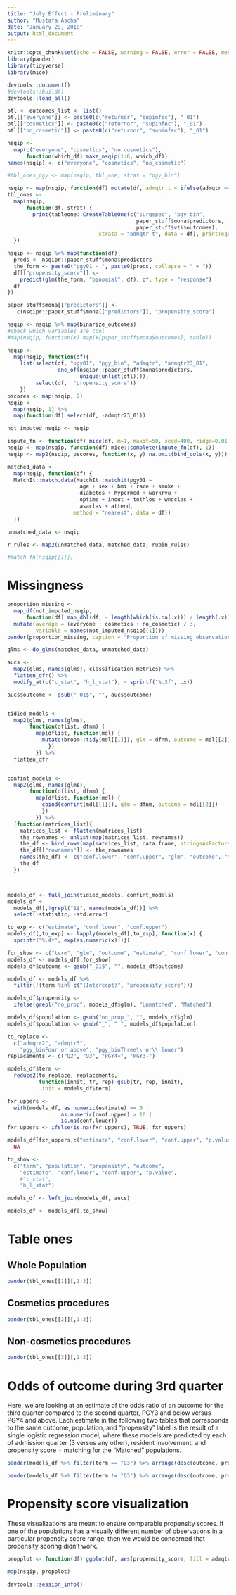 ```yaml
---
title: "July Effect - Preliminary"
author: "Mustafa Ascha"
date: "January 29, 2018"
output: html_document
---
```


```r
knitr::opts_chunk$set(echo = FALSE, warning = FALSE, error = FALSE, message = FALSE)
library(pander)
library(tidyverse)
library(mice)

devtools::document()
#devtools::build()
devtools::load_all()

otl <- outcomes_list <- list()
otl[["everyone"]] <- paste0(c("returnor", "supinfec"), "_01")
otl[["cosmetics"]] <- paste0(c("returnor", "supinfec"), "_01")
otl[["no_cosmetic"]] <- paste0(c("returnor", "supinfec"), "_01")

```


```r
nsqip <- 
  map(c("everyone", "cosmetics", "no cosmetics"), 
      function(which_df) make_nsqip(1:6, which_df)) 
names(nsqip) <- c("everyone", "cosmetics", "no_cosmetic")
```

```r
#tbl_ones_pgy <- map(nsqip, tbl_one, strat = "pgy_bin")

nsqip <- map(nsqip, function(df) mutate(df, admqtr_t = ifelse(admqtr == "0", "Any Quarter", admqtr)))
tbl_ones <- 
  map(nsqip, 
      function(df, strat) {
        print(tableone::CreateTableOne(c("surgspec", "pgy_bin", 
                                         paper_stuff$mona$predictors, 
                                         paper_stuff$vti$outcomes), 
                             strata = "admqtr_t", data = df), printToggle = FALSE)
  })

```

```r

nsqip <- nsqip %>% map(function(df){
  preds <- nsqipr::paper_stuff$mona$predictors
  the_form <- paste0("pgy01 ~ ", paste0(preds, collapse = " + "))
  df[["propensity_score"]] <-
    predict(glm(the_form, "binomial", df), df, type = "response")
  df
})

paper_stuff$mona[["predictors"]] <-
   c(nsqipr::paper_stuff$mona[["predictors"]], "propensity_score")

nsqip <- nsqip %>% map(binarize_outcomes)
#check which variables are cool
#map(nsqip, function(x) map(x[paper_stuff$mona$outcomes], table))

nsqip <- 
  map(nsqip, function(df){
    list(select(df, "pgy01", "pgy_bin", "admqtr", "admqtr23_01",
                one_of(nsqipr::paper_stuff$mona$predictors, 
                       unique(unlist(otl)))), 
         select(df,  "propensity_score"))
    })
pscores <- map(nsqip, 2)
nsqip <- 
  map(nsqip, 1) %>% 
  map(function(df) select(df, -admqtr23_01))

not_imputed_nsqip <- nsqip

impute_fn <- function(df) mice(df, m=1, maxit=50, seed=400, ridge=0.01)
nsqip <- map(nsqip, function(df) mice::complete(impute_fn(df), 1))
nsqip <- map2(nsqip, pscores, function(x, y) na.omit(bind_cols(x, y)))

matched_data <- 
  map(nsqip, function(df) {
  MatchIt::match.data(MatchIt::matchit(pgy01 ~ 
                       age + sex + bmi + race + smoke + 
                       diabetes + hypermed + workrvu + 
                       optime + inout + tothlos + wndclas + 
                       asaclas + attend, 
                     method = "nearest", data = df))
  })

unmatched_data <- nsqip

r_rules <- map2(unmatched_data, matched_data, rubin_rules)

#match_fn(nsqip[[1]])
```

# Missingness

```r
proportion_missing <- 
  map_df(not_imputed_nsqip, 
      function(df) map_dbl(df, ~ length(which(is.na(.x))) / length(.x))) %>% 
  mutate(average = (everyone + cosmetics + no_cosmetic) / 3, 
         Variable = names(not_imputed_nsqip[[1]]))
pander(proportion_missing, caption = "Proportion of missing observations for each variable. These were imputed.")
```



```r

glms <- do_glms(matched_data, unmatched_data)

aucs <- 
  map2(glms, names(glms), classification_metrics) %>% 
  flatten_dfr() %>% 
  modify_at(c("c_stat", "h_l_stat"), ~ sprintf("%.3f", .x))

aucs$outcome <- gsub("_01$", "", aucs$outcome)


tidied_models <-
  map2(glms, names(glms),
       function(dflist, dfnm) {
         map(dflist, function(mdl) {
           mutate(broom::tidy(mdl[[1]]), glm = dfnm, outcome = mdl[[2]])
             })
         }) %>% 
  flatten_dfr


confint_models <-
  map2(glms, names(glms),
       function(dflist, dfnm) {
         map(dflist, function(mdl) {
           cbind(confint(mdl[[1]]), glm = dfnm, outcome = mdl[[2]])
           })
         }) %>% 
  (function(matrices_list){
    matrices_list <- flatten(matrices_list)
    the_rownames <- unlist(map(matrices_list, rownames))
    the_df <- bind_rows(map(matrices_list, data.frame, stringsAsFactors = FALSE))
    the_df[["rownames"]] <- the_rownames
    names(the_df) <- c("conf.lower", "conf.upper", "glm", "outcome", "term")
    the_df
  })



models_df <- full_join(tidied_models, confint_models)
models_df <-
  models_df[,!grepl("1$", names(models_df))] %>%
  select(-statistic, -std.error)

to_exp <- c("estimate", "conf.lower", "conf.upper")
models_df[,to_exp] <- lapply(models_df[,to_exp], function(x) {
  sprintf("%.4f", exp(as.numeric(x)))})

for_show <- c("term", "glm", "outcome", "estimate", "conf.lower", "conf.upper", "p.value")
models_df <- models_df[,for_show]
models_df$outcome <- gsub("_01$", "", models_df$outcome)

models_df <- models_df %>% 
  filter(!(term %in% c("(Intercept)", "propensity_score"))) 

models_df$propensity <- 
  ifelse(grepl("no_prop", models_df$glm), "Unmatched", "Matched")

models_df$population <- gsub("no_prop_", "", models_df$glm)
models_df$population <- gsub("_", " ", models_df$population)

to_replace <- 
  c("admqtr2", "admqtr3", 
    "pgy_binFour or above", "pgy_binThree\\ or\\ lower")
replacements <- c("Q2", "Q3", "PGY4+", "PGY3-")

models_df$term <- 
  reduce2(to_replace, replacements, 
          function(innit, tr, rep) gsub(tr, rep, innit), 
          .init = models_df$term)

fxr_uppers <- 
  with(models_df, as.numeric(estimate) == 0 |
                 as.numeric(conf.upper) > 10 |   
                 is.na(conf.lower))
fxr_uppers <- ifelse(is.na(fxr_uppers), TRUE, fxr_uppers)

models_df[fxr_uppers,c("estimate", "conf.lower", "conf.upper", "p.value")] <- 
  NA

to_show <- 
  c("term", "population", "propensity", "outcome", 
    "estimate", "conf.lower", "conf.upper", "p.value", 
    #"c_stat", 
    "h_l_stat")

models_df <- left_join(models_df, aucs)

models_df <- models_df[,to_show]

```

# Table ones

## Whole Population

```r
pander(tbl_ones[[1]][,1:3])
```


## Cosmetics procedures

```r
pander(tbl_ones[[2]][,1:3])
```


## Non-cosmetics procedures

```r
pander(tbl_ones[[3]][,1:3])
```

\pagebreak 

# Odds of outcome during 3rd quarter

Here, we are looking at an estimate of the odds ratio of an outcome for the third quarter compared to the second quarter, PGY3 and below versus PGY4 and above. Each estimate in the following two tables that corresponds to the same outcome, population, and "propensity" label is the result of a single logistic regression model, where these models are predicted by each of admission quarter (3 versus any other), resident involvement, and propensity score + matching for the "Matched" populations.  


```r
pander(models_df %>% filter(term == "Q3") %>% arrange(desc(outcome, propensity)), split.table = Inf)
```

```r
pander(models_df %>% filter(term != "Q3") %>% arrange(desc(outcome, propensity)), split.table = Inf)
```


# Propensity score visualization 

These visualizations are meant to ensure comparable propensity scores. If one of the populations has a visually different number of observations in a particular propensity score range, then we would be concerned that propensity scoring didn't work. 

```r

propplot <- function(df) ggplot(df, aes(propensity_score, fill = admqtr)) + geom_histogram()

map(nsqip, propplot)

```



```r

devtools::session_info()

```







